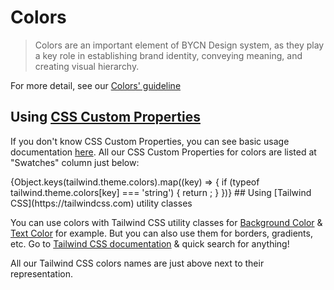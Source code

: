 
<Meta title="Guidelines / Colors" />

# Colors

> Colors are an important element of BYCN Design system, as they play a key role in establishing brand identity, conveying meaning, and creating visual hierarchy.


For more detail, see our [Colors' guideline](https://zeroheight.com/9b39bb2a0/p/27aa26-colors/b/38114b)

## Using [CSS Custom Properties](https://developer.mozilla.org/en-US/docs/Web/CSS/Using_CSS_custom_properties)

If you don't know CSS Custom Properties, you can see basic usage documentation [here](https://developer.mozilla.org/en-US/docs/Web/CSS/Using_CSS_custom_properties#Basic_usage). All our CSS Custom Properties for colors are listed at "Swatches" column just below:

<ColorPalette>
  {Object.keys(tailwind.theme.colors).map((key) => {
    if (typeof tailwind.theme.colors[key] === 'string') {
      return <ColorItem title={key} colors={[tailwind.theme.colors[key]]} />;
    }
  })}
</ColorPalette>
## Using [Tailwind CSS](https://tailwindcss.com) utility classes

You can use colors with Tailwind CSS utility classes for [Background Color](https://tailwindcss.com/docs/background-color) & [Text Color](https://tailwindcss.com/docs/text-color) for example.
But you can also use them for borders, gradients, etc. Go to [Tailwind CSS documentation](https://tailwindcss.com/docs) & quick search for anything!

All our Tailwind CSS colors names are just above next to their representation.
